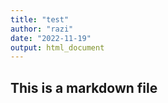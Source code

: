 ---
title: "test"
author: "razi"
date: "2022-11-19"
output: html_document
---
## This is a markdown file